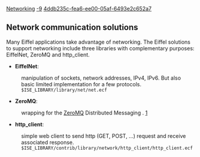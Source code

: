 [[Property:title|Networking]]
[[Property:weight|-9]]
[[Property:uuid|4ddb235c-fea6-ee00-05af-6493e2c652a7]]
== Network communication solutions==

Many Eiffel applications take advantage of networking. The Eiffel solutions to support networking include three libraries with complementary purposes: EiffelNet, ZeroMQ and http_client.


* '''EiffelNet''':
: manipulation of sockets, network addresses, IPv4, IPv6. But also basic limited implementation for a few protocols. <code lang="shell">$ISE_LIBRARY/library/net/net.ecf</code>

* '''ZeroMQ''': 
: wrapping for the [http://zeromq.org/ ZeroMQ] Distributed Messaging . [https://svn.eiffel.com/eiffelstudio/trunk/Src/library/zeromq]

* '''http_client''':
: simple web client to send http (GET, POST, ...) request and receive associated response. <code lang="shell">$ISE_LIBRARY/contrib/library/network/http_client/http_client.ecf</code>



